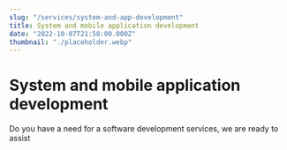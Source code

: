 ```yaml
---
slug: "/services/system-and-app-development"
title: System and mobile application development
date: "2022-10-07T21:50:00.000Z"
thumbnail: "./placeholder.webp"
---
```


# System and mobile application development

Do you have a need for a software development services, we are ready to assist
